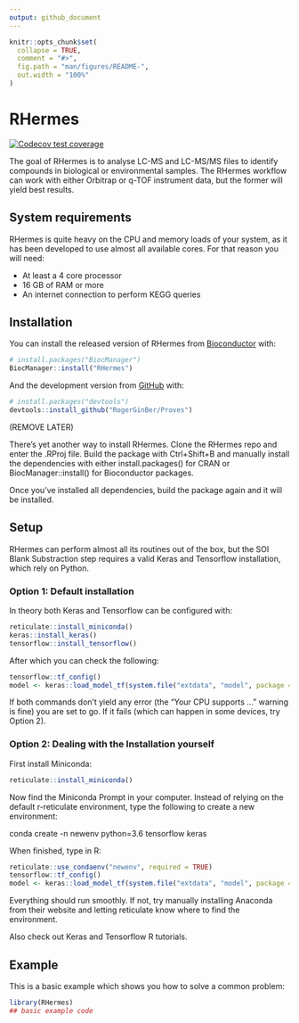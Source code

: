 ---
output: github_document
---

<!-- README.md is generated from README.Rmd. Please edit that file -->

```{r, include = FALSE}
knitr::opts_chunk$set(
  collapse = TRUE,
  comment = "#>",
  fig.path = "man/figures/README-",
  out.width = "100%"
)
```

# RHermes

<!-- badges: start -->
[![Codecov test coverage](https://codecov.io/gh/RogerGinBer/RHermes/branch/master/graph/badge.svg?token=HL73R4GHFJ)](https://codecov.io/gh/RogerGinBer/RHermes?branch=master)

<!-- badges: end -->

The goal of RHermes is to analyse LC-MS and LC-MS/MS files to identify compounds
in biological or environmental samples. The RHermes workflow can work with
either Orbitrap or q-TOF instrument data, but the former will yield best results.


## System requirements

RHermes is quite heavy on the CPU and memory loads of your system, as it has
been developed to use almost all available cores. For that reason you will need:

* At least a 4 core processor
* 16 GB of RAM or more
* An internet connection to perform KEGG queries

## Installation

You can install the released version of RHermes from [Bioconductor](https://bioconductor.org/) with:

``` r
# install.packages("BiocManager")
BiocManager::install("RHermes")
```

And the development version from [GitHub](https://github.com/) with:

``` r
# install.packages("devtools")
devtools::install_github("RogerGinBer/Proves")
```
(REMOVE LATER)

There's yet another way to install RHermes. Clone the RHermes repo and enter the
.RProj file. Build the package with Ctrl+Shift+B and manually install the 
dependencies with either install.packages() for CRAN or BiocManager::install()
for Bioconductor packages.

Once you've installed all dependencies, build the package again and it will be
installed.

## Setup
RHermes can perform almost all its routines out of the box, but the SOI Blank
Substraction step requires a valid Keras and Tensorflow installation, which rely
on Python.

### Option 1: Default installation
In theory both Keras and Tensorflow can be configured with:

```{r, eval = FALSE}
reticulate::install_miniconda()
keras::install_keras()
tensorflow::install_tensorflow()
```
After which you can check the following:
```{r, eval = FALSE}
tensorflow::tf_config()
model <- keras::load_model_tf(system.file("extdata", "model", package = "RHermes"))
```
If both commands don't yield any error (the "Your CPU supports ..." warning is fine)
you are set to go. If it fails (which can happen in some devices, try Option 2).

### Option 2: Dealing with the Installation yourself
First install Miniconda:
```{r, eval = FALSE}
reticulate::install_miniconda()
```
Now find the Miniconda Prompt in your computer. Instead of relying on the default
r-reticulate environment, type the following to create a new environment:

conda create -n newenv python=3.6 tensorflow keras

When finished, type in R:
```{r, eval = FALSE}
reticulate::use_condaenv("newenv", required = TRUE)
tensorflow::tf_config()
model <- keras::load_model_tf(system.file("extdata", "model", package = "RHermes"))
```

Everything should run smoothly. If not, try manually installing Anaconda from
their website and letting reticulate know where to find the environment.

Also check out Keras and Tensorflow R tutorials.

## Example

This is a basic example which shows you how to solve a common problem:

```{r example}
library(RHermes)
## basic example code
```

